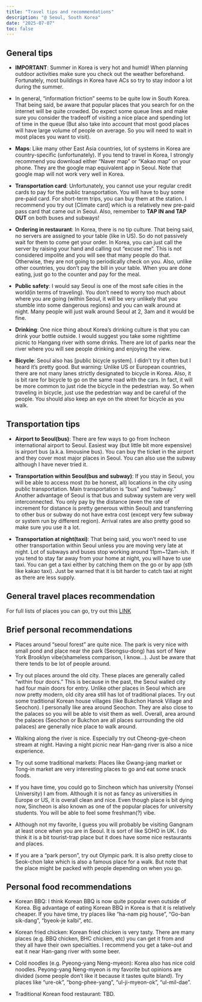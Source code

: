 ```yaml
---
title: "Travel tips and recommendations"
description: "@ Seoul, South Korea"
date: "2025-07-07"
toc: false
---
```


## General tips

- **IMPORTANT**: Summer in Korea is very hot and humid! When planning outdoor activities make sure you check out the weather beforehand. Fortunately, most buildings in Korea have ACs so try to stay indoor a lot during the summer.

- In general, “information friction” seems to be quite low in South Korea. That being said, be aware that popular places that you search for on the internet will be quite crowded. Do expect some queue lines and make sure you consider the tradeoff of visiting a nice place and spending lot of time in the queue (But also take into account that most good places will have large volume of people on average. So you will need to wait in most places you want to visit).

- **Maps**: Like many other East Asia countries, lot of systems in Korea are country-specific (unfortunately). If you tend to travel in Korea, I strongly recommend you download either “Naver map” or “Kakao map” on your phone. They are the google map equivalent app in Seoul. Note that google map will not work very well in Korea.

- **Transportation card**: Unfortunately, you cannot use your regular credit cards to pay for the public transportation. You will have to buy some pre-paid card. For short-term trips, you can buy them at the station. I recommend you try out [Climate card] which is a relatively new pre-paid pass card that came out in Seoul. Also, remember to **TAP IN and TAP OUT** on both buses and subways!

- **Ordering in restaurant**: In Korea, there is no tip culture. That being said, no servers are assigned to your table (like in US). So do not passively wait for them to come get your order. In Korea, you can just call the server by raising your hand and calling out “excuse me”. This is not considered impolite and you will see that many people do that. Otherwise, they are not going to periodically check on you. Also, unlike other countries, you don’t pay the bill in your table. When you are done eating, just go to the counter and pay for the meal.

- **Public safety**: I would say Seoul is one of the most safe cities in the world(in terms of traveling). You don’t need to worry too much about where you are going (within Seoul, it will be very unlikely that you stumble into some dangerous regions) and you can walk around at night. Many people will just walk around Seoul at 2, 3am and it would be fine. 

- **Drinking**: One nice thing about Korea’s drinking culture is that you can drink your bottle outside. I would suggest you take some nighttime picnic to Hangang river with some drinks. There are lot of parks near the river where you will see people drinking and enjoying the view.

- **Bicycle**: Seoul also has [public bicycle system]. I didn’t try it often but I heard it’s pretty good. But warning: Unlike US or European countries, there are not many lanes strictly designated to bicycle in Korea. Also, it is bit rare for bicycle to go on the same road with the cars. In fact, it will be more common to just ride the bicycle in the pedestrian way. So when traveling in bicycle, just use the pedestrian way and be careful of the people. You should also keep an eye on the street for bicycle as you walk.

## Transportation tips

- **Airport to Seoul(bus)**: There are few ways to go from Incheon international airport to Seoul. Easiest way (but little bit more expensive) is airport bus (a.k.a. limousine bus). You can buy the ticket in the airport and they cover most major places in Seoul. You can also use the subway although I have never tried it.

- **Transportation within Seoul(bus and subway)**: If you stay in Seoul, you will be able to access most (to be honest, all) locations in the city using public transportation. Main transportation is “bus” and “subway.” Another advantage of Seoul is that bus and subway system are very well interconnected. You only pay by the distance (even the rate of increment for distance is pretty generous within Seoul) and transferring to other bus or subway do not have extra cost (except very few subway or system run by different region). Arrival rates are also pretty good so make sure you use it a lot.

- **Transportation at night(taxi)**: That being said, you won’t need to use other transportation within Seoul unless you are moving very late at night. Lot of subways and buses stop working around 11pm~12am-ish. If you tend to stay far away from your home at night, you will have to use taxi. You can get a taxi either by catching them on the go or by app (sth like kakao taxi). Just be warned that it is bit harder to catch taxi at night as there are less supply.

## General travel places recommendation

For full lists of places you can go, try out this [LINK](https://en.namu.wiki/w/%EC%84%9C%EC%9A%B8%ED%8A%B9%EB%B3%84%EC%8B%9C/%EA%B4%80%EA%B4%91)

## Brief personal recommendations

- Places around “seoul forest” are quite nice. The park is very nice with small pond and place near the park (Seongsu-dong) has sort of New York Brooklyn vibe(shameless comparison, I know…). Just be aware that there tends to be lot of people around.

- Try out places around the old city. These places are generally called “within four doors.” This is because in the past, the Seoul walled city had four main doors for entry. Unlike other places in Seoul which are now pretty modern, old city area still has lot of traditional places. Try out some traditional Korean house villages (like Bukchon Hanok Village and Seochon). I personally like area around Seochon. They are also close to the palaces so you will be able to visit them as well. Overall, area around the palaces (Seochon or Bukchon are all places surrounding the old palaces) are generally nice place to walk around. 

- Walking along the river is nice. Especially try out Cheong-gye-cheon stream at night. Having a night picnic near Han-gang river is also a nice experience. 

- Try out some traditional markets: Places like Gwang-jang market or Tong-in market are very interesting places to go and eat some snack foods.

- If you have time, you could go to Sincheon which has university (Yonsei University) I am from. Although it is not as fancy as universities in Europe or US, it is overall clean and nice. Even though place is bit dying now, Sincheon is also known as one of the popular places for university students. You will be able to feel some freshman(?) vibe.

- Although not my favorite, I guess you will probably be visiting Gangnam at least once when you are in Seoul. It is sort of like SOHO in UK. I do think it is a bit tourist-trap place but it does have some nice restaurants and places. 

- If you are a “park person”, try out Olympic park. It is also pretty close to Seok-chon lake which is also a famous place for a walk. But note that the place might be packed with people depending on when you go.

## Personal food recommendations

- Korean BBQ: I think Korean BBQ is now quite popular even outside of Korea. Big advantage of eating Korean BBQ in Korea is that it is relatively cheaper. If you have time, try places like “ha-nam pig house”, “Go-ban sik-dang”, “byeok-je kalbi”, etc.

- Korean fried chicken: Korean fried chicken is very tasty. There are many places (e.g. BBQ chicken, BHC chicken, etc) you can get it from and they all have their own specialties. I recommend you get a take-out and eat it near Han-gang river with some beer.

- Cold noodles (e.g. Pyeong-yang Neng-myeon): Korea also has nice cold noodles. Peyong-yang Neng-myeon is my favorite but opinions are divided (some people don’t like it because it tastes quite bland). Try places like “ure-ok”, “bong-phee-yang”, “ul-ji-myeon-ok”, “ul-mil-dae”.

- Traditional Korean food restaurant: TBD.

